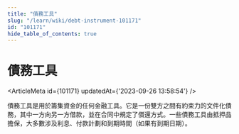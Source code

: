 ```yaml
---
title: "債務工具"
slug: "/learn/wiki/debt-instrument-101171"
id: "101171"
hide_table_of_contents: true
---
```



# 債務工具

<ArticleMeta id={101171} updatedAt={'2023-09-26 13:58:54'} />
<div className='border-solid border-b border-t-0 my-4 border-[var(--ifm-color-gray-300)]' />

債務工具是用於籌集資金的任何金融工具。它是一份雙方之間有約束力的文件化債務，其中一方向另一方借款，並在合同中規定了償還方式。一些債務工具由抵押品擔保，大多數涉及利息、付款計劃和到期時間（如果有到期日期）。
